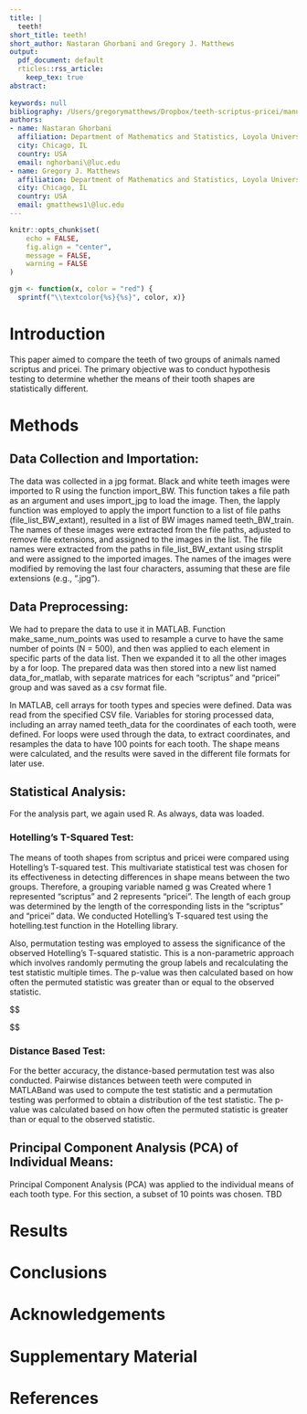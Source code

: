 ```yaml
---
title: |
  teeth!
short_title: teeth!
short_author: Nastaran Ghorbani and Gregory J. Matthews
output:
  pdf_document: default
  rticles::rss_article:
    keep_tex: true
abstract: 
  
keywords: null
bibliography: /Users/gregorymatthews/Dropbox/teeth-scriptus-pricei/manuscript/bibliography.bib
authors:
- name: Nastaran Ghorbani
  affiliation: Department of Mathematics and Statistics, Loyola University Chicago
  city: Chicago, IL
  country: USA
  email: nghorbani\@luc.edu
- name: Gregory J. Matthews
  affiliation: Department of Mathematics and Statistics, Loyola University Chicago
  city: Chicago, IL
  country: USA
  email: gmatthews1\@luc.edu
---
```


```r
knitr::opts_chunk$set(
	echo = FALSE,
	fig.align = "center",
	message = FALSE,
	warning = FALSE
)

gjm <- function(x, color = "red") {
  sprintf("\\textcolor{%s}{%s}", color, x)}
```




# Introduction {#sec:intro}
This paper aimed to compare the teeth of two groups of animals named scriptus and pricei. The primary objective was to conduct hypothesis testing to determine whether the means of their tooth shapes are statistically different. 

# Methods

## Data Collection and Importation:

The data was collected in a jpg format. Black and white teeth images were imported to R using the function import_BW. This function takes a file path as an argument and uses import_jpg to load the image. Then, the lapply function was employed to apply the import function to a list of file paths (file_list_BW_extant), resulted in a list of BW images named teeth_BW_train. The names of these images were extracted from the file paths, adjusted to remove file extensions, and assigned to the images in the list. The file names were extracted from the paths in file_list_BW_extant using strsplit and were assigned to the imported images. The names of the images were modified by removing the last four characters, assuming that these are file extensions (e.g., ".jpg").

## Data Preprocessing:

We had to prepare the data to use it in MATLAB. Function make_same_num_points was used to resample a curve to have the same number of points (N = 500), and then was applied to each element in specific parts of the data list. Then we expanded it to all the other images by a for loop. The prepared data was then stored into a new list named data_for_matlab, with separate matrices for each "scriptus" and "pricei" group and was saved as a csv format file.

In MATLAB, cell arrays for tooth types and species were defined. Data was read from the specified CSV file. Variables for storing processed data, including an array named teeth_data for the coordinates of each tooth, were defined. For loops were used through the data, to extract coordinates, and resamples the data to have 100 points for each tooth. The shape means were calculated, and the results were saved in the different file formats for later use.

## Statistical Analysis:

For the analysis part, we again used R. As always, data was loaded. 

### Hotelling's T-Squared Test:

The means of tooth shapes from scriptus and pricei were compared using Hotelling's T-squared test. This multivariate statistical test was chosen for its effectiveness in detecting differences in shape means between the two groups. Therefore, a grouping variable named g was Created where 1 represented "scriptus" and 2 represents "pricei". The length of each group was determined by the length of the corresponding lists in the "scriptus" and "pricei" data. We conducted Hotelling's T-squared test using the hotelling.test function in the Hotelling library.

Also, permutation testing was employed to assess the significance of the observed Hotelling's T-squared statistic. This is a non-parametric approach which involves randomly permuting the group labels and recalculating the test statistic multiple times. The p-value was then calculated based on how often the permuted statistic was greater than or equal to the observed statistic.

$$

$$

### Distance Based Test:

For the better accuracy, the distance-based permutation test was also conducted. Pairwise distances between teeth were computed in MATLABand was used to compute the test statistic and a permutation testing was performed to obtain a distribution of the test statistic. The p-value was calculated based on how often the permuted statistic is greater than or equal to the observed statistic.

## Principal Component Analysis (PCA) of Individual Means:

Principal Component Analysis (PCA) was applied to the individual means of each tooth type. For this section, a subset of 10 points was chosen. TBD





# Results


# Conclusions

# Acknowledgements {-}


# Supplementary Material {-}


# References

